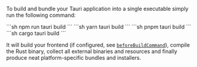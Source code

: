 
To build and bundle your Tauri application into a single executable simply run the following command:

<Tabs>
<TabItem label="npm">
```sh
npm run tauri build
```
</TabItem>
<TabItem label="Yarn">
```sh
yarn tauri build
```
</TabItem>
<TabItem label="pnpm">
```sh
pnpm tauri build
```
</TabItem>
<TabItem label="Cargo">
```sh
cargo tauri build
```
</TabItem>
</Tabs>

It will build your frontend (if configured, see [`beforeBuildCommand`][beforebuildcommand]), compile the Rust binary, collect all external binaries and resources and finally produce neat platform-specific bundles and installers.

[beforebuildcommand]: /references/v2/config/#beforebuildcommand
